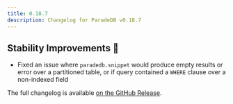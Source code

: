 ```yaml
---
title: 0.18.7
description: Changelog for ParadeDB v0.18.7
---
```


## Stability Improvements 💪

- Fixed an issue where `paradedb.snippet` would produce empty results or error over a partitioned table, or if query contained a `WHERE` clause over a non-indexed field

The full changelog is available [on the GitHub Release](https://github.com/paradedb/paradedb/releases/tag/v0.18.7).
